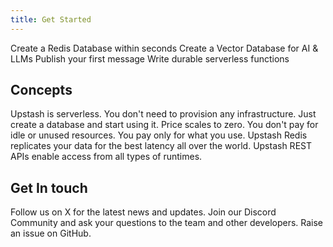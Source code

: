 ```yaml
---
title: Get Started
---
```


<CardGroup cols={2}>
  <Card title="Serverless Redis" href="/redis/overall/getstarted">
    Create a Redis Database within seconds
  </Card>
  <Card title="Serverless Vector" href="/vector/overall/getstarted">
    Create a Vector Database for AI & LLMs
  </Card>
  <Card title="QStash" href="/qstash/overall/getstarted">
    Publish your first message
  </Card>
  <Card title="Upstash Workflow" href="/qstash/workflow/getstarted">
    Write durable serverless functions
  </Card>
</CardGroup>

## Concepts

<CardGroup cols={2}>
  <Card title="Serverless" href="/common/concepts/serverless">
    Upstash is serverless. You don't need to provision any infrastructure. Just
    create a database and start using it.
  </Card>
  <Card title="Scale to Zero" href="/common/concepts/scale-to-zero">
    Price scales to zero. You don't pay for idle or unused resources. You pay
    only for what you use.
  </Card>
  <Card title="Global Replication" href="/common/concepts/global-replication">
    Upstash Redis replicates your data for the best latency all over the world.
  </Card>
  <Card title="Access Anywhere" href="/common/concepts/access-anywhere">
    Upstash REST APIs enable access from all types of runtimes.
  </Card>
</CardGroup>

## Get In touch

<CardGroup cols={3}>
  <Card title="X" icon="X" href="https://x.com/upstash">
    Follow us on X for the latest news and updates.
  </Card>
  <Card title="Discord" icon="discord" href="https://upstash.com/discord">
    Join our Discord Community and ask your questions to the team and other
    developers.
  </Card>
  <Card
    title="GitHub"
    icon="github"
    href="https://github.com/upstash/issues/issues/new"
  >
    Raise an issue on GitHub.
  </Card>
</CardGroup>
